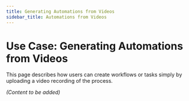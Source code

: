 ```yaml
---
title: Generating Automations from Videos
sidebar_title: Automations from Videos
---
```


# Use Case: Generating Automations from Videos

This page describes how users can create workflows or tasks simply by uploading a video recording of the process.

*(Content to be added)*
